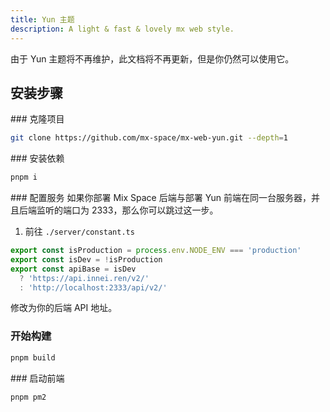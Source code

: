 ```yaml
---
title: Yun 主题
description: A light & fast & lovely mx web style.
---
```


<ToGitHub repo="mx-space/mx-web-yun" />


<Callout type="warn">
由于 Yun 主题将不再维护，此文档将不再更新，但是你仍然可以使用它。
</Callout>


## 安装步骤
<Steps>
<Step>
### 克隆项目

```bash
git clone https://github.com/mx-space/mx-web-yun.git --depth=1
```
</Step>
<Step> 
### 安装依赖

```bash
pnpm i
```
</Step>
<Step>
### 配置服务

<Callout type="info">
如果你部署 Mix Space 后端与部署 Yun 前端在同一台服务器，并且后端监听的端口为 2333，那么你可以跳过这一步。
</Callout>

1. 前往 `./server/constant.ts`

```ts {3,4,5} filename="./server/constant.ts"
export const isProduction = process.env.NODE_ENV === 'production'
export const isDev = !isProduction
export const apiBase = isDev
  ? 'https://api.innei.ren/v2/'
  : 'http://localhost:2333/api/v2/'
```

修改为你的后端 API 地址。
</Step>
<Step>
### 开始构建

```bash
pnpm build
```
</Step>
<Step>
### 启动前端

```bash
pnpm pm2
```
</Step>
</Steps>
